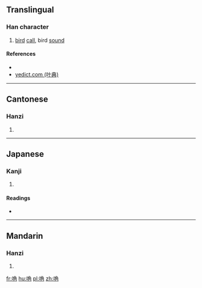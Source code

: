 ==Translingual==

===Han character===
{{Han char|rn=30|rad=口|as=07|sn=10|four=67027|canj=RNBG,RNBQ|ids=⿰口角}}

# [[bird]] [[call]], bird [[sound]]

====References====
* {{Han ref|kx=0191.280|dkj=03693|dj=0411.040|hdz=10632.100|uh=5503|ud=21763|bh=D146|bd=53574}}
* [http://yedict.com/htm/55/5503.htm yedict.com (叶典)]

----

==Cantonese==

===Hanzi===
{{yue-hanzi|jyut=[[guk1]]|y=guk1}}

# {{defn|lang=yue|sort=口07}}

----

==Japanese==

===Kanji===
{{ja-kanji|grade=|rs=口07}}

# {{defn|lang=ja|sort=口07}}

====Readings====
* {{ja-readings|on=[[こく]] (koku)|kun=}}

----

==Mandarin==

===Hanzi===
{{cmn-hanzi|pin=[[gǔ]] ([[gu3]])|wg=ku<sup>3</sup>}}

# {{defn|lang=cmn|sort=口07}}

[[fr:唃]]
[[hu:唃]]
[[pl:唃]]
[[zh:唃]]